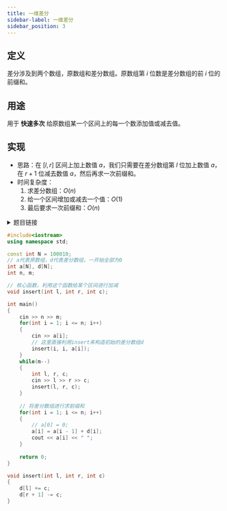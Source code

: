 ```yaml
---
title: 一维差分
sidebar-label: 一维差分
sidebar_position: 3
---
```



## 定义
差分涉及到两个数组，原数组和差分数组。原数组第 $i$ 位数是差分数组的前 $i$ 位的前缀和。

## 用途
用于 **快速多次** 给原数组某一个区间上的每一个数添加值或减去值。

## 实现

- 思路：在 $[l, r]$ 区间上加上数值 $a$，我们只需要在差分数组第 $l$ 位加上数值 $a$，在 $r+1$ 位减去数值 $a$，然后再求一次前缀和。
- 时间复杂度：
    1. 求差分数组：$O(n)$
    2. 给一个区间增加或减去一个值：$O(1)$
    3. 最后要求一次前缀和：$O(n)$

<details>
<summary> 题目链接 </summary>
<p>

[**Acwing链接**](https://www.acwing.com/problem/content/799/)

</p>
</details>


<Tabs>
<TabItem value="main" label="main">

```cpp
#include<iostream>
using namespace std;

const int N = 100010;
// a代表原数组，d代表差分数组，一开始全部为0
int a[N], d[N];
int n, m;

// 核心函数，利用这个函数给某个区间进行加减
void insert(int l, int r, int c);

int main()
{
    cin >> n >> m;
    for(int i = 1; i <= n; i++)
    {
        cin >> a[i];
        // 这里直接利用insert来构造初始的差分数组d
        insert(i, i, a[i]);
    }
    while(m--)
    {
        int l, r, c;
        cin >> l >> r >> c;
        insert(l, r, c);
    }
    
    // 将差分数组进行求前缀和
    for(int i = 1; i <= n; i++)
    {
        // a[0] = 0;
        a[i] = a[i - 1] + d[i];
        cout << a[i] << " ";
    }
    
    return 0;
}
```

</TabItem>
<TabItem value="insert" label="利用差分数组对区间进行加减">

```cpp
void insert(int l, int r, int c)
{
    d[l] += c;
    d[r + 1] -= c;
}
```

</TabItem>
</Tabs>




